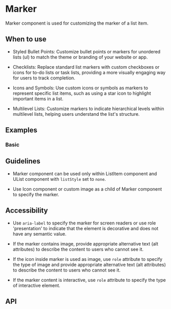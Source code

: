 

<Meta of={Marker} />

# Marker

Marker component is used for customizing the marker of a list item.

## When to use

- Styled Bullet Points: Customize bullet points or markers for unordered lists (ul) to match the theme or branding
of your website or app.

- Checklists: Replace standard list markers with custom checkboxes or icons for to-do lists or task lists, providing
a more visually engaging way for users to track completion.

- Icons and Symbols: Use custom icons or symbols as markers to represent specific list items, such as using a star icon
to highlight important items in a list.

- Multilevel Lists: Customize markers to indicate hierarchical levels within multilevel lists, helping users understand
the list's structure.

## Examples

### Basic

<Canvas of={Basic} />

## Guidelines

- Marker component can be used only within ListItem component and UList component with `listStyle` set to `none`.

- Use Icon component or custom image as a child of Marker component to specify the marker.

## Accessibility

- Use `aria-label` to specify the marker for screen readers or use role 'presentation' to indicate that the element
is decorative and does not have any semantic value.

- If the marker contains image, provide appropriate alternative text (alt attributes)
to describe the content to users who cannot see it.

- If the icon inside marker is used as image, use `role` attribute to specify the type of image and provide
appropriate alternative text (alt attributes) to describe the content to users who cannot see it.

- If the marker content is interactive, use `role` attribute to specify the type of interactive element.

## API

<ArgTypes />
